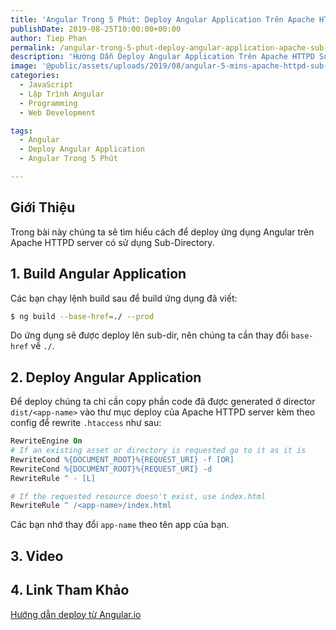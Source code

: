 ```yaml
---
title: 'Angular Trong 5 Phút: Deploy Angular Application Trên Apache HTTPD Sub-Directory'
publishDate: 2019-08-25T10:00:00+00:00
author: Tiep Phan
permalink: /angular-trong-5-phut-deploy-angular-application-apache-sub-directory/
description: 'Hướng Dẫn Deploy Angular Application Trên Apache HTTPD Sub-Directory'
image: '@public/assets/uploads/2019/08/angular-5-mins-apache-httpd-sub-dir.jpg'
categories:
  - JavaScript
  - Lập Trình Angular
  - Programming
  - Web Development

tags:
  - Angular
  - Deploy Angular Application
  - Angular Trong 5 Phút

---
```


## Giới Thiệu

Trong bài này chúng ta sẽ tìm hiểu cách để deploy ứng dụng Angular trên Apache HTTPD server có sử dụng Sub-Directory.


## 1. Build Angular Application

Các bạn chạy lệnh build sau để build ứng dụng đã viết:

```bash
$ ng build --base-href=./ --prod
```

Do ứng dụng sẽ được deploy lên sub-dir, nên chúng ta cần thay đổi `base-href` về `./`.

## 2. Deploy Angular Application

Để deploy chúng ta chỉ cần copy phần code đã được generated ở director `dist/<app-name>` vào thư mục deploy của Apache HTTPD server kèm theo config để rewrite `.htaccess` như sau:

```apache
RewriteEngine On
# If an existing asset or directory is requested go to it as it is
RewriteCond %{DOCUMENT_ROOT}%{REQUEST_URI} -f [OR]
RewriteCond %{DOCUMENT_ROOT}%{REQUEST_URI} -d
RewriteRule ^ - [L]

# If the requested resource doesn't exist, use index.html
RewriteRule ^ /<app-name>/index.html
```

Các bạn nhớ thay đổi `app-name` theo tên app của bạn.

## 3. Video
<Youtube id="r1IuIOYK_lA" />

## 4. Link Tham Khảo

<a href="https://angular.io/guide/deployment" target="_blank" rel="noopener noreferrer">Hướng dẫn deploy từ Angular.io</a>

